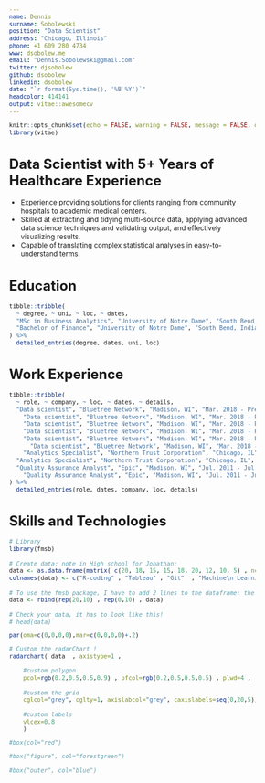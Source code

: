 ```yaml
---
name: Dennis
surname: Sobolewski
position: "Data Scientist"
address: "Chicago, Illinois"
phone: +1 609 280 4734
www: dsobolew.me
email: "Dennis.Sobolewski@gmail.com"
twitter: djsobolew
github: dsobolew
linkedin: dsobolew
date: "`r format(Sys.time(), '%B %Y')`"
headcolor: 414141
output: vitae::awesomecv
---
```



<style type="text/css">
  body{
  font-size: 9pt;
}
,
h1{
  font-size: 10pt;
}
</style>


```r
knitr::opts_chunk$set(echo = FALSE, warning = FALSE, message = FALSE, dpi = 180)
library(vitae)
```

# Data Scientist with 5+ Years of Healthcare Experience

* Experience providing solutions for clients ranging from community hospitals to academic medical centers.
* Skilled at extracting and tidying multi-source data, applying advanced data science techniques and validating output, and effectively visualizing results.
* Capable of translating complex statistical analyses in easy-to-understand terms.

\vspace{-1truemm}

# Education
```r
tibble::tribble(
  ~ degree, ~ uni, ~ loc, ~ dates,
  "MSc in Business Analytics", "University of Notre Dame", "South Bend, Indiana", "2015 - 2016",
  "Bachelor of Finance", "University of Notre Dame", "South Bend, Indiana", "2007 - 2011", 
) %>% 
  detailed_entries(degree, dates, uni, loc)
```

\vspace{-5truemm}

# Work Experience

```r

tibble::tribble(
  ~ role, ~ company, ~ loc, ~ dates, ~ details,
  "Data scientist", "Bluetree Network", "Madison, WI", "Mar. 2018 - Present", "Built forecasting models to predict patient access center call volumes and applied queueing theory principals to determing optimal staffing levels.",
    "Data scientist", "Bluetree Network", "Madison, WI", "Mar. 2018 - Present", "Designed and co-developed a custom patient access center data warehouse using MS Visual Studio for automatic deployment and ingestion of multiple data sources.",
    "Data scientist", "Bluetree Network", "Madison, WI", "Mar. 2018 - Present", "Performed spatial autocorrelation tests on ICD codes within a patient population to determine areas of statistically significant clustering and dispersion.",
    "Data scientist", "Bluetree Network", "Madison, WI", "Mar. 2018 - Present", "Developed a Case Mix Index predictive model to identify under and over-coded hospital accounts to maximise reimbursement and reduce denials.",
    "Data scientist", "Bluetree Network", "Madison, WI", "Mar. 2018 - Present", "Perform exploratory data analyses on multiple Epic healthcare data sources and communicated results for project decision-making.",
      "Data scientist", "Bluetree Network", "Madison, WI", "Mar. 2018 - Present", "Developed custom clarity and caboodle queries, validated the output, and build operational tableau dashboards for both executives and ground team members within healthcare organizations.",
    "Analytics Specialist", "Northern Trust Corporation", "Chicago, IL", "Jul. 2014 - Mar. 2018", "Developed a data validation tool that performed regression testing of data models between staging and production environments and provided readable results.",
  "Analytics Specialist", "Northern Trust Corporation", "Chicago, IL", "Jul. 2014 - Mar. 2018", "Built and managed an automated processes tp audit security permissions within Nothern Trust's proprietary hedge fund administration software.",
  "Quality Assurance Analyst", "Epic", "Madison, WI", "Jul. 2011 - Jul. 2014", "Designed and tested Epic's proprietary healthcare software alongside developers and implementation staff.",
    "Quality Assurance Analyst", "Epic", "Madison, WI", "Jul. 2011 - Jul. 2014", "Trained clients on using new functionalities within the HB, PB, and Claims and Remittance Epic modules."
) %>% 
  detailed_entries(role, dates, company, loc, details)


```

\vspace{-3truemm}

# Skills and Technologies
```r

# Library
library(fmsb)
 
# Create data: note in High school for Jonathan:
data <- as.data.frame(matrix( c(20, 18, 15, 15, 18, 20, 12, 10, 5) , ncol=9))
colnames(data) <- c("R-coding" , "Tableau" , "Git"  , "Machine\n Learning" ,"SQL" , "Data-Viz" ,"DevOps","Visual\n Studio" , "Python")
 
# To use the fmsb package, I have to add 2 lines to the dataframe: the max and min of each topic to show on the plot!
data <- rbind(rep(20,10) , rep(0,10) , data)
 
# Check your data, it has to look like this!
# head(data)

par(oma=c(0,0,0,0),mar=c(0,0,0,0)+.2)

# Custom the radarChart !
radarchart( data  , axistype=1 , 
 
    #custom polygon
    pcol=rgb(0.2,0.5,0.5,0.9) , pfcol=rgb(0.2,0.5,0.5,0.5) , plwd=4 , 
 
    #custom the grid
    cglcol="grey", cglty=1, axislabcol="grey", caxislabels=seq(0,20,5), cglwd=0.8,
 
    #custom labels
    vlcex=0.8 
    )

#box(col="red")

#box("figure", col="forestgreen")  
 
#box("outer", col="blue")  

```
